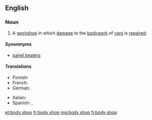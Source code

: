 ==English==

===Noun===
{{en-noun|head=[[body]] [[shop]]}}

# {{context|US|lang=en}} A [[workshop]] in which [[damage]] to the [[bodywork]] of [[car]]s is [[repair]]ed.

====Synonmyms====
* [[panel beaters]]

====Translations====
{{trans-top|body shop}}
* Finnish: {{t|fi|peltikorjaamo}}
* French: {{t+|fr|carrosserie|f}}
* German: {{t-needed|de}}
{{trans-mid}}
* Italian: {{t+|it|carrozzeria|f}}
* Spanish: {{t|es|chapista|f}}, {{t|es|latonería|f}}
{{trans-bottom}}

[[et:body shop]]
[[fr:body shop]]
[[mg:body shop]]
[[fi:body shop]]